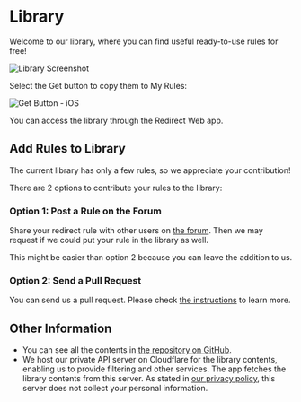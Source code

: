 # Library

Welcome to our library, where you can find useful ready-to-use rules for free!

![Library Screenshot](/img/library-screenshot.webp)

Select the Get button to copy them to My Rules:

![Get Button - iOS](/img/library-get-button-ios.gif)

You can access the library through the Redirect Web app.

## Add Rules to Library

The current library has only a few rules, so we appreciate your contribution!

There are 2 options to contribute your rules to the library:

### Option 1: Post a Rule on the Forum

Share your redirect rule with other users on [the forum](https://github.com/mshibanami/redirect-web/discussions/categories/redirect-rules). Then we may request if we could put your rule in the library as well.

This might be easier than option 2 because you can leave the addition to us.

### Option 2: Send a Pull Request

You can send us a pull request. Please check [the instructions](https://github.com/mshibanami/redirect-web/tree/main/library) to learn more.

## Other Information

- You can see all the contents in [the repository on GitHub](https://github.com/mshibanami/redirect-web/tree/main/library).
- We host our private API server on Cloudflare for the library contents, enabling us to provide filtering and other services. The app fetches the library contents from this server. As stated in [our privacy policy](/privacy-policy), this server does not collect your personal information.
